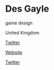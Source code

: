 # Des Gayle

<Skills>

game design

</Skills>

<Location>

United Kingdom

</Location>

<Personal>

[Twitter](https://twitter.com/Kid_Desimo)

</Personal>

<Business>

[Website](http://alteredgene.london)

[Twitter](https://twitter.com/Altered_Gene)

</Business>


